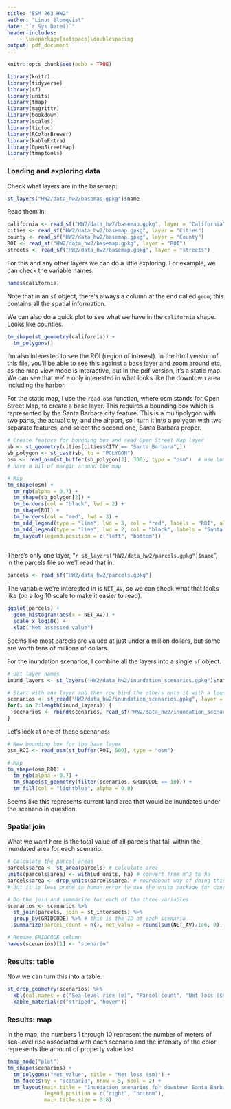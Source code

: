 ```yaml
---
title: "ESM 263 HW2"
author: "Linus Blomqvist"
date: "`r Sys.Date()`"
header-includes:
    - \usepackage{setspace}\doublespacing
output: pdf_document
---
```


```r
knitr::opts_chunk$set(echo = TRUE)
```

```r
library(knitr)
library(tidyverse)
library(sf)
library(units)
library(tmap)
library(magrittr)
library(bookdown)
library(scales)
library(tictoc)
library(RColorBrewer)
library(kableExtra)
library(OpenStreetMap)
library(tmaptools)
```

### Loading and exploring data

Check what layers are in the basemap:

```r
st_layers("HW2/data_hw2/basemap.gpkg")$name
```

Read them in:

```r
california <- read_sf("HW2/data_hw2/basemap.gpkg", layer = "California")
cities <- read_sf("HW2/data_hw2/basemap.gpkg", layer = "Cities")
county <- read_sf("HW2/data_hw2/basemap.gpkg", layer = "County")
ROI <- read_sf("HW2/data_hw2/basemap.gpkg", layer = "ROI")
streets <- read_sf("HW2/data_hw2/basemap.gpkg", layer = "streets")
```

For this and any other layers we can do a little exploring. For example, we can check the variable names:

```r
names(california)
```

Note that in an `sf` object, there's always a column at the end called `geom`; this contains all the spatial information.

We can also do a quick plot to see what we have in the `california` shape. Looks like counties.

```r
tm_shape(st_geometry(california)) +
  tm_polygons()
```

I'm also interested to see the ROI (region of interest). In the html version of this file, you'll be able to see this against a base layer and zoom around etc, as the map view mode is interactive, but in the pdf version, it's a static map. We can see that we're only interested in what looks like the downtown area including the harbor.

For the static map, I use the `read_osm` function, where osm stands for Open Street Map, to create a base layer. This requires a bounding box which is represented by the Santa Barbara city feature. This is a multipolygon with two parts, the actual city, and the airport, so I turn it into a polygon with two separate features, and select the second one, Santa Barbara proper.

```r

# Create feature for bounding box and read Open Street Map layer
sb <- st_geometry(cities[cities$CITY == "Santa Barbara",])
sb_polygon <- st_cast(sb, to = "POLYGON")
osm <- read_osm(st_buffer(sb_polygon[2], 300), type = "osm")  # use buffer to
# have a bit of margin around the map

# Map
tm_shape(osm) +
  tm_rgb(alpha = 0.7) +
  tm_shape(sb_polygon[2]) +
  tm_borders(col = "black", lwd = 2) +
  tm_shape(ROI) +
  tm_borders(col = "red", lwd = 3) +
  tm_add_legend(type = "line", lwd = 3, col = "red", labels = "ROI", alpha = 1) +
  tm_add_legend(type = "line", lwd = 2, col = "black", labels = "Santa Barbara", alpha = 1) +
  tm_layout(legend.position = c("left", "bottom"))
  
```

There's only one layer, "`r st_layers("HW2/data_hw2/parcels.gpkg")$name`", in the parcels file so we'll read that in.

```r
parcels <- read_sf("HW2/data_hw2/parcels.gpkg")
```

The variable we're interested in is `NET_AV`, so we can check what that looks like (on a log 10 scale to make it easier to read).

```r
ggplot(parcels) +
  geom_histogram(aes(x = NET_AV)) +
  scale_x_log10() +
  xlab("Net assessed value")
```

Seems like most parcels are valued at just under a million dollars, but some are worth tens of millions of dollars.

For the inundation scenarios, I combine all the layers into a single `sf` object.

```r
# Get layer names
inund_layers <- st_layers("HW2/data_hw2/inundation_scenarios.gpkg")$name

# Start with one layer and then row bind the others onto it with a loop
scenarios <- st_read("HW2/data_hw2/inundation_scenarios.gpkg", layer = inund_layers[1], quiet = TRUE)
for(i in 2:length(inund_layers)) {
  scenarios <- rbind(scenarios, read_sf("HW2/data_hw2/inundation_scenarios.gpkg", layer = inund_layers[i]))
}
```

Let's look at one of these scenarios:

```r

# New bounding box for the base layer
osm_ROI <- read_osm(st_buffer(ROI, 500), type = "osm")

# Map
tm_shape(osm_ROI) +
  tm_rgb(alpha = 0.7) +
  tm_shape(st_geometry(filter(scenarios, GRIDCODE == 10))) +
  tm_fill(col = "lightblue", alpha = 0.8)

```

Seems like this represents current land area that would be inundated under the scenario in question.

### Spatial join
What we want here is the total value of all parcels that fall within the inundated area for each scenario.

```r

# Calculate the parcel areas
parcels$area <- st_area(parcels) # calculate area
units(parcels$area) <- with(ud_units, ha) # convert from m^2 to ha
parcels$area <- drop_units(parcels$area) # roundabout way of doing this,
# but it is less prone to human error to use the units package for conversions

# Do the join and summarize for each of the three variables
scenarios <- scenarios %>%
  st_join(parcels, join = st_intersects) %>%
  group_by(GRIDCODE) %>% # this is the ID of each scenario
  summarize(parcel_count = n(), net_value = round(sum(NET_AV)/1e6, 0), area = round(sum(area), 0))

# Rename GRIDCODE column
names(scenarios)[1] <- "scenario"
```

### Results: table
Now we can turn this into a table.

```r
st_drop_geometry(scenarios) %>%
  kbl(col.names = c("Sea-level rise (m)", "Parcel count", "Net loss ($m)", "Area flooded (ha)")) %>%
  kable_material(c("striped", "hover"))
```

### Results: map

In the map, the numbers 1 through 10 represent the number of meters of sea-level rise associated with each scenario and the intensity of the color represents the amount of property value lost.

```r
tmap_mode("plot")
tm_shape(scenarios) +
  tm_polygons("net_value", title = "Net loss ($m)") +
  tm_facets(by = "scenario", nrow = 5, ncol = 2) +
  tm_layout(main.title = "Inundation scenarios for downtown Santa Barbara",
            legend.position = c("right", "bottom"),
            main.title.size = 0.8)
```
